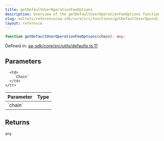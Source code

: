 ```yaml
---
title: getDefaultUserOperationFeeOptions
description: Overview of the getDefaultUserOperationFeeOptions function
slug: wallets/reference/aa-sdk/core/src/functions/getDefaultUserOperationFeeOptions
layout: reference
---
```


```ts
function getDefaultUserOperationFeeOptions(chain): any;
```

Defined in: [aa-sdk/core/src/utils/defaults.ts:11](https://github.com/alchemyplatform/aa-sdk/blob/08da565ff1e1b5bcae4581d79993c4ed9e522c16/aa-sdk/core/src/utils/defaults.ts#L11)

## Parameters

<table>
  <thead>
    <tr>
      <th align="left">Parameter</th>
      <th align="left">Type</th>
    </tr>
  </thead>

  <tbody>
    <tr>
      <td>
        `chain`
      </td>

      <td>
        `Chain`
      </td>
    </tr>

  </tbody>
</table>

## Returns

`any`
